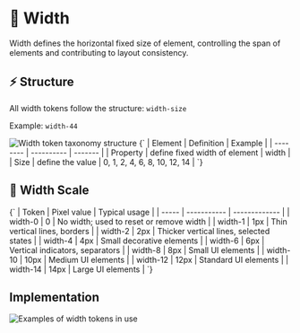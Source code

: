 
<Meta title="Foundations/Dimensions/Width" />

# 📏 Width

Width defines the horizontal fixed size of element, controlling the span of elements and contributing to layout consistency.

## ⚡ Structure

All width tokens follow the structure: `width-size`

Example: `width-44`

<img src={widthTaxonomy} alt="Width token taxonomy structure" />

<Markdown>
  {`
| Element  | Definition | Example |
| -------- | ---------- | ------- |
| Property | define fixed width of element | width |
| Size     | define the value | 0, 1, 2, 4, 6, 8, 10, 12, 14 |
`}
</Markdown>

## 📐 Width Scale

<Markdown>
  {`
| Token | Pixel value | Typical usage |
| ----- | ----------- | ------------- |
| width-0 | 0 | No width; used to reset or remove width |
| width-1 | 1px | Thin vertical lines, borders |
| width-2 | 2px | Thicker vertical lines, selected states |
| width-4 | 4px | Small decorative elements |
| width-6 | 6px | Vertical indicators, separators |
| width-8 | 8px | Small UI elements |
| width-10 | 10px | Medium UI elements |
| width-12 | 12px | Standard UI elements |
| width-14 | 14px | Large UI elements |
`}
</Markdown>

## Implementation

<img src={widthExample} alt="Examples of width tokens in use" />
